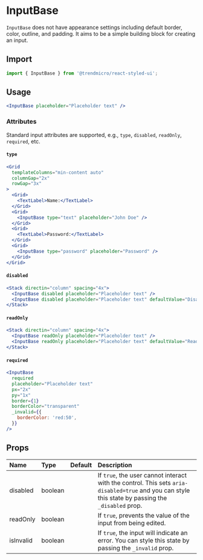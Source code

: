 # InputBase

`InputBase` does not have appearance settings including default border, color, outline, and padding. It aims to be a simple building block for creating an input.

## Import

```js
import { InputBase } from '@trendmicro/react-styled-ui';
```

## Usage

```jsx
<InputBase placeholder="Placeholder text" />
```

### Attributes

Standard input attributes are supported, e.g., `type`, `disabled`, `readOnly`, `required`, etc.

#### `type`

```jsx
<Grid
  templateColumns="min-content auto"
  columnGap="2x"
  rowGap="3x"
>
  <Grid>
    <TextLabel>Name:</TextLabel>
  </Grid>
  <Grid>
    <InputBase type="text" placeholder="John Doe" />
  </Grid>
  <Grid>
    <TextLabel>Password:</TextLabel>
  </Grid>
  <Grid>
    <InputBase type="password" placeholder="Password" />
  </Grid>
</Grid>
```

#### `disabled`

```jsx
<Stack directin="column" spacing="4x">
  <InputBase disabled placeholder="Placeholder text" />
  <InputBase disabled placeholder="Placeholder text" defaultValue="Disabled" />
</Stack>
```

#### `readOnly`

```jsx
<Stack directin="column" spacing="4x">
  <InputBase readOnly placeholder="Placeholder text" />
  <InputBase readOnly placeholder="Placeholder text" defaultValue="Read-only" />
</Stack>
```

#### `required`

```jsx
<InputBase
  required
  placeholder="Placeholder text"
  px="2x"
  py="1x"
  border={1}
  borderColor="transparent"
  _invalid={{
    borderColor: 'red:50',
  }}
/>
```

## Props

| Name | Type | Default | Description |
| :--- | :--- | :------ | :---------- |
| disabled | boolean | | If `true`, the user cannot interact with the control. This sets `aria-disabled=true` and you can style this state by passing the `_disabled` prop. |
| readOnly | boolean | | If `true`, prevents the value of the input from being edited. |
| isInvalid | boolean | | If `true`, the input will indicate an error. You can style this state by passing the `_invalid` prop. |
